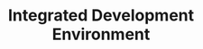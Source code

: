 ---
title: "Integrated Development Environment"
description: "Comprehensive guide to using Proxus's built-in IDE for function development"
sidebarTitle: "IDE Usage"
icon: "laptop-code"
iconType: "solid"
"og:title": "Proxus IDE Guide | Proxus Docs"
"og:description": "Learn to use Proxus's integrated development environment for custom functions"
---